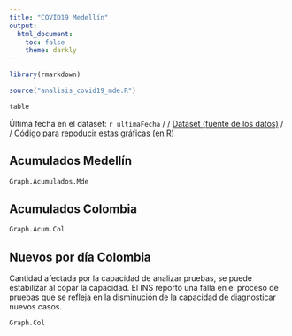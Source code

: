 ```yaml
---
title: "COVID19 Medellín"
output:
  html_document:
    toc: false
    theme: darkly
---
```


```r
library(rmarkdown)

source("analisis_covid19_mde.R")
```




```r
table
```
Última fecha en el dataset: `r ultimaFecha` / / 
[Dataset (fuente de los datos)](https://www.datos.gov.co/api/views/gt2j-8ykr/rows.csv) / /
[Código para repoducir estas gráficas (en R)](https://github.com/daquina-io/covid19_mde) 


## Acumulados Medellín
```r
Graph.Acumulados.Mde
```


## Acumulados Colombia
```r
Graph.Acum.Col
```

## Nuevos por día Colombia
Cantidad afectada por la capacidad de analizar pruebas, se puede estabilizar al copar la capacidad.
El INS reportó una falla en el proceso de pruebas que se refleja en la disminución de la capacidad de diagnosticar nuevos casos.
```r
Graph.Col

```

